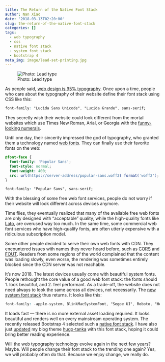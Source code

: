```yaml
---
title: The Return of the Native Font Stack
author: Nan Xiao
date: '2018-03-13T02:20:00'
slug: the-return-of-the-native-font-stack
categories: []
tags:
  - web typography
  - css
  - native font stack
  - system font stack
  - bootstrap 4
meta_img: image/lead-set-printing.jpg
---
```


![Photo: Lead type](/image/lead-set-printing.jpg)

As people said, [web design is 95% typography](https://ia.net/topics/the-web-is-all-about-typography-period).
Once upon a time, people who care about the typography of their website
define their font stack using CSS like this:

```css
font-family: "Lucida Sans Unicode", "Lucida Grande", sans-serif;
```

They secretly wish their website could look different from the mortal
websites which use Times New Roman, Arial, or Georgia with the
[funny-looking numerals](https://nedbatchelder.com/blog/200805/bad_web_type_georgias_numerals.html).

Until one day, their sincerity impressed the god of typography,
who granted them a technology named
[web fonts](https://en.wikipedia.org/wiki/Web_typography#Web_fonts).
They can finally use their favorite fonts on the web:

```css
@font-face {
  font-family: 'Popular Sans';
  font-style: normal;
  font-weight: 400;
  src: url(https://server-address/popular-sans.woff2) format('woff2');
}

font-family: "Popular Sans", sans-serif;
```

With the blessing of some free web font services, people do not
worry if their website will look different across devices anymore.

Time flies, they eventually realized that many of the available free
web fonts are only designed with "acceptable" quality, while the high-quality
fonts like [Lato](https://fonts.google.com/specimen/Lato), are overused way too much.
In the same time, some commercial web font services who have
high-qualify fonts, are often utterly expensive with a ridiculous
subscription model.

Some other people decided to serve their own web fonts with CDN.
They encountered issues with names they never heard before, such as
[CORS](https://developer.mozilla.org/en-US/docs/Web/HTTP/CORS)
and [FOUT](https://github.com/typekit/webfontloader).
Readers from some regions of the world complained that
the content was loading slowly, even worse, the rendering
was sometimes entirely blocked since the CDN server was not reachable.

It's now 2018. The latest devices usually come with beautiful
system fonts. People rethought the core value of a good web font stack:
the fonts should 1. look beautiful, and 2. feel performant.
As a trade-off, the website does not need always to look the
same across all devices, not necessarily. The
[new system font stack](https://bitsofco.de/the-new-system-font-stack/)
thus returns. It looks like this:

```css
font-family: -apple-system, BlinkMacSystemFont, "Segoe UI", Roboto, "Helvetica Neue", Arial, sans-serif;
```

It loads fast --- there is no more external asset loading required.
It looks beautiful and renders well on every mainstream operating system.
The recently released Bootstrap 4 selected such a
[native font stack](https://getbootstrap.com/docs/4.0/content/reboot/#native-font-stack).
I have also just [updated](https://github.com/nanxstats/hugo-tanka/commit/7bc79daa9ac1071908b3cc0d42863bf4fa3f1e04)
my blog theme [hugo-tanka](https://github.com/nanxstats/hugo-tanka)
with this font stack, hoping it could bring better reading experience.

Will the web typography technology evolve again in the next few years? Maybe.
Will people change their font stack to the trending one again?
Yes, we will probably often do that. Because we enjoy change, we really do.
